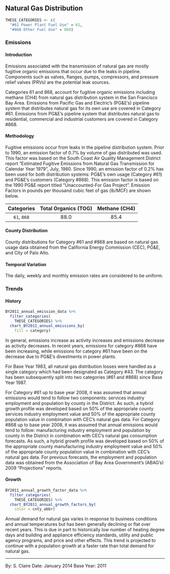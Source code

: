 ## Natural Gas Distribution

```r
THESE_CATEGORIES <- c(
  "#61 Power Plant Fuel Use" = 61,
  "#868 Other Fuel Use" = 868)
```

### Emissions

#### Introduction {-}

Emissions associated with the transmission of natural gas are mostly fugitive organic emissions that occur due to the leaks in pipeline. Components such as valves, flanges, pumps, compressors, and pressure relief valves (PRVs) are the potential leak sources.

Categories 61 and 868, account for fugitive organic emissions including methane (CH4) from natural gas distribution system in the San Francisco Bay Area. Emissions from Pacific Gas and Electric's (PG&E's) pipeline system that distributes natural gas for its own use are covered in Category #61. Emissions from PG&E's pipeline system that distributes natural gas to residential, commercial and industrial customers are covered in Category #868.

#### Methodology {-}

Fugitive emissions occur from leaks in the pipeline distribution system. Prior to 1990, an emission factor of 0.7% by volume of gas distributed was used. This factor was based on the South Coast Air Quality Management District report "Estimated Fugitive Emissions from Natural Gas Transmission for Calendar Year 1979", July, 1980. Since 1990, an emission factor of 0.2% has been used for both distribution systems: PG&E's own usage (Category #61) and PG&E's customers (Category #868). This emission factor is based on the 1990 PG&E report titled “Unaccounted-For Gas Project”. Emission Factors in pounds per thousand cubic feet of gas (lb/MCF) are shown below.

|  Categories  | Total Organics (TOG) | Methane (CH4) |
|:------------:|:--------------------:|:-------------:|
|  `61`, `868` |         88.0         |      85.4     |

#### County Distribution {-}

County distributions for Category #61 and #868 are based on natural gas usage data obtained from the California Energy Commission (CEC), PG&E, and City of Palo Alto.

#### Temporal Variation {-}

The daily, weekly and monthly emission rates are considered to be uniform.

### Trends

#### History {-}

```r
BY2011_annual_emission_data %>%
  filter_categories(
    THESE_CATEGORIES) %>%
  chart_BY2011_annual_emissions_by(
    fill = category) 
```

In general, emissions increase as activity increases and emissions decrease as activity decreases. In recent years, emissions for category #868 have been increasing, while emissions for category #61 have been on the decrease due to PG&E’s divestments in power plants.

For Base Year 1983, all natural gas distribution losses were handled as a single category which had been designated as Category #43. The category has been subsequently split into two categories (#61 and #868) since Base Year 1987.

For Category #61 up to base year 2008, it was assumed that annual emissions would tend to follow two components: services industry employment and population by county in the District. As such, a hybrid growth profile was developed based on 50% of the appropriate county services industry employment value and 50% of the appropriate county population value in combination with CEC’s natural gas data. For Category #868 up to base year 2008, it was assumed that annual emissions would tend to follow: manufacturing industry employment and population by county in the District in combination with CEC’s natural gas consumption forecasts. As such, a hybrid growth profile was developed based on 50% of the appropriate county manufacturing industry employment value and 50% of the appropriate county population value in combination with CEC’s natural gas data. For previous forecasts, the employment and population data was obtained from the Association of Bay Area Government's (ABAG’s) 2009 "Projections" reports.

#### Growth {-}

```r
BY2011_annual_growth_factor_data %>%
  filter_categories(
    THESE_CATEGORIES) %>%
  chart_BY2011_annual_growth_factors_by(
    color = cnty_abbr) 
```

Annual demand for natural gas varies in response to business conditions and annual temperatures but has been generally declining or flat over recent years. This is due in part to historically low number of heating degree days and building and appliance efficiency standards, utility and public agency programs, and price and other effects. This trend is projected to continue with a population growth at a faster rate than total demand for natural gas.

***

By: S. Claire
Date: January 2014 
Base Year: 2011
